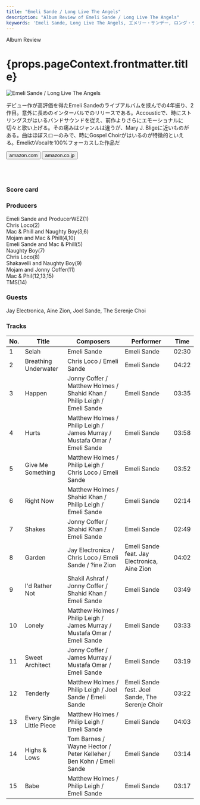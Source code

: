 ```yaml
---
title: "Emeli Sande / Long Live The Angels"
description: "Album Review of Emeli Sande / Long Live The Angels"
keywords: 'Emeli Sande, Long Live The Angels, エメリー・サンデー, ロング・ライブ・ザ・エンジェルズ'
---
```




<p className="largeP">Album Review</p>
<h1 className="h1--no--margin">{props.pageContext.frontmatter.title}</h1>

<Row  className="image-card-group">
	<Column colMd={"3"} colLg={"4"} noGutterMdLeft="">
       <ImageCard>

![Emeli Sande / Long Live The Angels](../../images/cd/emelisande2L.jpg) 

</ImageCard>
	</Column>
	<Column colMd={"4"} colLg={"8"} noGutterMdLeft="">
	<p>
	デビュー作が高評価を得たEmeli Sandeのライブアルバムを挟んでの4年振り、2作目。意外に長めのインターバルでのリリースである。Accousticで、時にストリングスがはいるバンドサウンドを従え、前作よりさらにエモーショナルに切々と歌い上げる。その痛みはジャンルは違うが、Mary J. Bligeに近いものがある。曲はほぼスローのみで、時にGospel Choirがはいるのが特徴的といえる。EmeliのVocalを100%フォーカスした作品だ
	</p>
    <div>
	  <Button className="button-right-mergin"  href="https://amzn.to/2FoVz01" kind="primary" size="small" renderIcon={ArrowUpRight24}>
      amazon.com
    </Button>
    <Button className="button-right-mergin"  href="https://amzn.to/30XYxRo" kind="secondary" size="small" renderIcon={ArrowUpRight24}>
      amazon.co.jp
    </Button>
	</div>
	<a href="https://geo.music.apple.com/jp/album/long-live-the-angels-deluxe/1440896806?mt=1&app=music&ls=1&at=11lcug" style="display:inline-block;overflow:hidden;background:url(https://linkmaker.itunes.apple.com/ja-jp/lockup.svg?releaseDate=2016-11-11&kind=album&bubble=apple_music&style=mono-black) no-repeat;width:180px;height:45px;"></a>
	<a href="https://geo.music.apple.com/jp/album/long-live-the-angels-deluxe/1153700459?app=itunes&at=11lcug" style="display:inline-block;overflow:hidden;background:url(https://linkmaker.itunes.apple.com/ja-jp/badge-lrg.svg?releaseDate=2016-11-11T00:00:00Z&kind=album&bubble=itunes_music) no-repeat;width:140px;height:45px;"></a>
	</Column>
</Row>
<Row >
	<Column colMd={"4"} colLg={"4"} noGutterMdLeft="">
<div>
    <h3>Score card</h3>
		<SliderJS1 value="5" />
    <SliderJS2 value="2" />
		<SliderJS3 value="1" />
    <SliderJS4 value="8" />
</div>
</Column>
<Column colMd={"8"} colLg={"8"} noGutterMdLeft="">
<div>
<h3>Producers</h3>
<p>
	Emeli Sande and ProducerWEZ(1)
	<br/>Chris Loco(2)
	<br/>Mac & Phill and Naughty Boy(3,6)
	<br/>Mojam and Mac & Phill(4,10)
	<br/>Emeli Sande and Mac & Phill(5)
	<br/>Naughty Boy(7)
	<br/>Chris Loco(8)
	<br/>Shakavelli and Naughty Boy(9)
	<br/>Mojam and Jonny Coffer(11)
	<br/>Mac & Phil(12,13,15)
	<br/>TMS(14)
</p>
<h3>Guests</h3>
<p>
	Jay Electronica, Aine Zion, Joel Sande, The Serenje Choi
</p>
</div>
</Column>
</Row>

<h3>Tracks</h3>

| No. |	 Title                    |	 Composers                                                               	|	 Performer                                      |	 Time	|
| --- |	------------------------- | ------------------------------------------------------------------------- | ----------------------------------------------- | ----- |
|	1	  |	Selah                    	| Emeli Sande                                                              	|	Emeli Sande                                    	|	02:30 |
|	2	  |	Breathing Underwater     	| Chris Loco / Emeli Sande                                                 	|	Emeli Sande                                    	|	04:22 |
|	3	  |	Happen                   	| Jonny Coffer / Matthew Holmes / Shahid Khan / Philip Leigh / Emeli Sande 	|	Emeli Sande                                    	|	03:35 |
|	4	  |	Hurts                    	| Matthew Holmes / Philip Leigh / James Murray / Mustafa Omar / Emeli Sande	|	Emeli Sande                                    	|	03:58 |
|	5	  |	Give Me Something        	| Matthew Holmes / Philip Leigh / Chris Loco / Emeli Sande                 	|	Emeli Sande                                    	|	03:52 |
|	6	  |	Right Now                	| Matthew Holmes / Shahid Khan / Philip Leigh / Emeli Sande                	|	Emeli Sande                                    	|	02:14 |
|	7	  |	Shakes                   	| Jonny Coffer / Shahid Khan / Emeli Sande                                 	|	Emeli Sande                                    	|	02:49 |
|	8	  |	Garden                   	| Jay Electronica / Chris Loco / Emeli Sande / ?ine Zion                   	|	Emeli Sande feat. Jay Electronica, Aine Zion   	|	04:02 |
|	9	  |	I'd Rather Not           	| Shakil Ashraf / Jonny Coffer / Shahid Khan / Emeli Sande                 	|	Emeli Sande                                    	|	03:49 |
|	10	|	Lonely                   	| Matthew Holmes / Philip Leigh / James Murray / Mustafa Omar / Emeli Sande	|	Emeli Sande                                    	|	03:33 |
|	11	|	Sweet Architect          	| Jonny Coffer / James Murray / Mustafa Omar / Emeli Sande                 	|	Emeli Sande                                    	|	03:19 |
|	12	|	Tenderly                 	| Matthew Holmes / Philip Leigh / Joel Sande / Emeli Sande                 	|	Emeli Sande fest. Joel Sande, The Serenje Choir	|	03:22 |
|	13	|	Every Single Little Piece	| Matthew Holmes / Philip Leigh / Emeli Sande                              	|	Emeli Sande                                    	|	04:03 |
|	14	|	Highs & Lows             	| Tom Barnes / Wayne Hector / Peter Kelleher / Ben Kohn / Emeli Sande      	|	Emeli Sande                                    	|	03:14 |
|	15	|	Babe                     	| Matthew Holmes / Philip Leigh / Emeli Sande                              	|	Emeli Sande                                    	|	03:17 |
